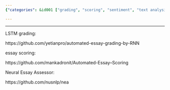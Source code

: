 ```yaml
---
{"categories": &id001 ["grading", "scoring", "sentiment", "text analysis"], "category": "Automated Essay Scoring", "date": "2022-05-29 08:11:58", "description": "This article discusses the use of three automated essay grading tools: LSTM Grading, Essay Scoring, and Neural Essay Assessor. These tools utilize Recurrent Neural Networks (RNN) to evaluate the quality of essays, providing an efficient and reliable method for assessing written work.", "tags": *id001, "title": "Essay grading"}

---
```


------

LSTM grading:

https://github.com/yetianpro/automated-essay-grading-by-RNN

essay scoring:

https://github.com/mankadronit/Automated-Essay--Scoring

Neural Essay Assessor:

https://github.com/nusnlp/nea


